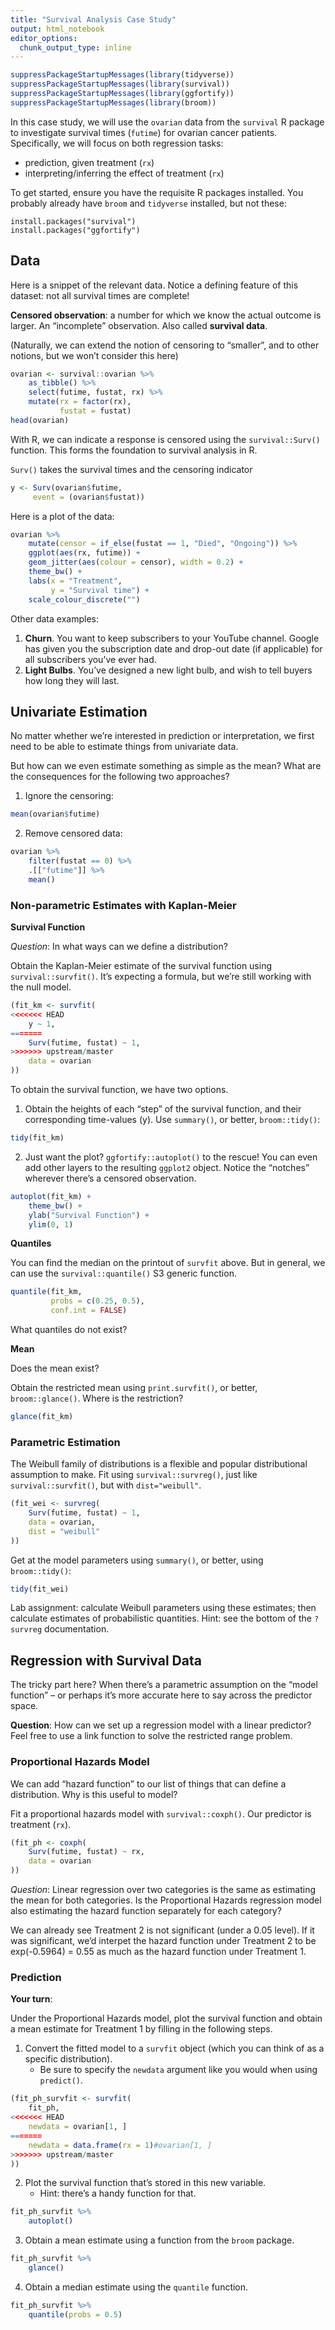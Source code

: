 ```yaml
---
title: "Survival Analysis Case Study"
output: html_notebook
editor_options: 
  chunk_output_type: inline
---
```


```r
suppressPackageStartupMessages(library(tidyverse))
suppressPackageStartupMessages(library(survival))
suppressPackageStartupMessages(library(ggfortify))
suppressPackageStartupMessages(library(broom))
```

In this case study, we will use the `ovarian` data from the `survival` R package to investigate survival times (`futime`) for ovarian cancer patients. Specifically, we will focus on both regression tasks:

- prediction, given treatment (`rx`)
- interpreting/inferring the effect of treatment (`rx`)

To get started, ensure you have the requisite R packages installed. You probably already have `broom` and `tidyverse` installed, but not these:

```
install.packages("survival")
install.packages("ggfortify")
```

## Data

Here is a snippet of the relevant data. Notice a defining feature of this dataset: not all survival times are complete!

__Censored observation__: a number for which we know the actual outcome is larger. An "incomplete" observation. Also called __survival data__.

(Naturally, we can extend the notion of censoring to "smaller", and to other notions, but we won't consider this here)

```r
ovarian <- survival::ovarian %>% 
    as_tibble() %>% 
    select(futime, fustat, rx) %>% 
    mutate(rx = factor(rx),
           fustat = fustat)
head(ovarian)
```

With R, we can indicate a response is censored using the `survival::Surv()` function. This forms the foundation to survival analysis in R. 

`Surv()` takes the survival times and the censoring indicator

```r
y <- Surv(ovarian$futime, 
     event = (ovarian$fustat))
```

Here is a plot of the data:

```r
ovarian %>% 
    mutate(censor = if_else(fustat == 1, "Died", "Ongoing")) %>% 
    ggplot(aes(rx, futime)) +
    geom_jitter(aes(colour = censor), width = 0.2) +
    theme_bw() +
    labs(x = "Treatment",
         y = "Survival time") +
    scale_colour_discrete("")
```

Other data examples:

1. __Churn__. You want to keep subscribers to your YouTube channel. Google has given you the subscription date and drop-out date (if applicable) for all subscribers you've ever had.
2. __Light Bulbs__. You've designed a new light bulb, and wish to tell buyers how long they will last. 

## Univariate Estimation

No matter whether we're interested in prediction or interpretation, we first need to be able to estimate things from univariate data.

But how can we even estimate something as simple as the mean? What are the consequences for the following two approaches?

1. Ignore the censoring:

```r
mean(ovarian$futime)
```

2. Remove censored data:

```r
ovarian %>% 
    filter(fustat == 0) %>%
    .[["futime"]] %>% 
    mean()
```


### Non-parametric Estimates with Kaplan-Meier 

**Survival Function**

_Question_: In what ways can we define a distribution?

Obtain the Kaplan-Meier estimate of the survival function using `survival::survfit()`. It's expecting a formula, but we're still working with the null model.

```r
(fit_km <- survfit(
<<<<<<< HEAD
    y ~ 1, 
=======
    Surv(futime, fustat) ~ 1, 
>>>>>>> upstream/master
    data = ovarian
))
```

To obtain the survival function, we have two options.

1. Obtain the heights of each "step" of the survival function, and their corresponding time-values (y). Use `summary()`, or better, `broom::tidy()`:

```r
tidy(fit_km)
```

2. Just want the plot? `ggfortify::autoplot()` to the rescue! You can even add other layers to the resulting `ggplot2` object. Notice the "notches" wherever there's a censored observation. 

```r
autoplot(fit_km) +
    theme_bw() +
    ylab("Survival Function") +
    ylim(0, 1)
```

**Quantiles**

You can find the median on the printout of `survfit` above. But in general, we can use the `survival::quantile()` S3 generic function.

```r
quantile(fit_km, 
         probs = c(0.25, 0.5), 
         conf.int = FALSE)
```

What quantiles do not exist?

**Mean**

Does the mean exist?

Obtain the restricted mean using `print.survfit()`, or better, `broom::glance()`. Where is the restriction?

```r
glance(fit_km)
```

### Parametric Estimation

The Weibull family of distributions is a flexible and popular distributional assumption to make. Fit using `survival::survreg()`, just like `survival::survfit()`, but with `dist="weibull"`.

```r
(fit_wei <- survreg(
    Surv(futime, fustat) ~ 1, 
    data = ovarian,
    dist = "weibull"
))
```

Get at the model parameters using `summary()`, or better, using `broom::tidy()`:

```r
tidy(fit_wei)
```

Lab assignment: calculate Weibull parameters using these estimates; then calculate estimates of probabilistic quantities. Hint: see the bottom of the `?survreg` documentation.

## Regression with Survival Data

The tricky part here? When there's a parametric assumption on the "model function" -- or perhaps it's more accurate here to say across the predictor space.

**Question**: How can we set up a regression model with a linear predictor? Feel free to use a link function to solve the restricted range problem. 


### Proportional Hazards Model

We can add "hazard function" to our list of things that can define a distribution. Why is this useful to model?

Fit a proportional hazards model with `survival::coxph()`. Our predictor is treatment (`rx`).

```r
(fit_ph <- coxph(
    Surv(futime, fustat) ~ rx, 
    data = ovarian
))
```

_Question_: Linear regression over two categories is the same as estimating the mean for both categories. Is the Proportional Hazards regression model also estimating the hazard function separately for each category? 

We can already see Treatment 2 is not significant (under a 0.05 level). If it was significant, we'd interpet the hazard function under Treatment 2 to be exp(-0.5964) = 0.55 as much as the hazard function under Treatment 1.

### Prediction

__Your turn__:

Under the Proportional Hazards model, plot the survival function and obtain a mean estimate for Treatment 1 by filling in the following steps.

1. Convert the fitted model to a `survfit` object (which you can think of as a specific distribution). 
    - Be sure to specify the `newdata` argument like you would when using `predict()`.

```r
(fit_ph_survfit <- survfit(
    fit_ph, 
<<<<<<< HEAD
    newdata = ovarian[1, ]
=======
    newdata = data.frame(rx = 1)#ovarian[1, ]
>>>>>>> upstream/master
))
```

2. Plot the survival function that's stored in this new variable.
    - Hint: there's a handy function for that.
    
```r
fit_ph_survfit %>% 
    autoplot()
```

3. Obtain a mean estimate using a function from the `broom` package.

```r
fit_ph_survfit %>% 
    glance()
```

4. Obtain a median estimate using the `quantile` function.

```r
fit_ph_survfit %>% 
    quantile(probs = 0.5)
```

